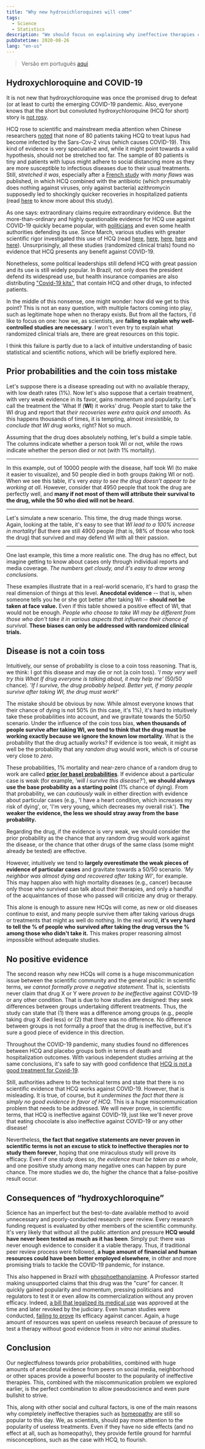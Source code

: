 ```yaml
---
title: "Why new hydroxichloroquines will come"
tags:
  - Science
  - Statistics
description: "We should focus on explaining why ineffective therapies can appear to be very effective and show the benefits of proper clinical trials."
pubDatetime: 2020-08-26
lang: "en-us"
---
```


> Versão em português [aqui](/posts/novas-cloroquinas/)

## Hydroxychloroquine and COVID-19

It is not new that hydroxychloroquine was once the promised drug to defeat (or at least to curb) the emerging COVID-19 pandemic. Also, everyone knows that the short but convoluted hydroxychloroquine (HCQ for short) story is [not rosy](https://sciencebasedmedicine.org/hydroxychloroquine-to-treat-covid-19-evidence-cant-seem-to-kill-it/).

HCQ rose to scientific and mainstream media attention when Chinese researchers [noted](https://www.medrxiv.org/content/10.1101/2020.03.22.20040758v3) that none of 80 patients taking HCQ to treat lupus had become infected by the Sars-Cov-2 virus (which causes COVID-19). This kind of evidence is very speculative and, while it might point towards a valid hypothesis, should not be stretched too far. The sample of 80 patients is tiny and patients with lupus might adhere to social distancing more as they are more susceptible to infectious diseases due to their usual treatments. Still, _stretched it was_, especially after a [French study](https://www.mediterranee-infection.com/wp-content/uploads/2020/03/Hydroxychloroquine_final_DOI_IJAA.pdf) with _many flaws_ was published, in which HCQ combined with the antibiotic (which presumably does nothing against viruses, only against bacteria) azithromycin supposedly led to shockingly quicker recoveries in hospitalized patients (read [here](https://sciencebasedmedicine.org/are-hydroxychloroquine-and-azithromycin-an-effective-treatment-for-covid-19/) to know more about this study).

As one says: extraordinary claims require extraordinary evidence. But the more-than-ordinary and highly questionable evidence for HCQ use against COVID-19 quickly became popular, with [politicians](https://www1.folha.uol.com.br/internacional/en/scienceandhealth/2020/07/after-covid-19-diagnosis-bolsonaro-takes-hydroxychloroquine-on-video-and-asks-i-trust-it-how-about-you.shtml) and even some health authorities defending its use. Since March, various studies with greater scientific rigor investigated this use of HCQ (read [here](https://www.bmj.com/content/369/bmj.m1849), [here](https://www.nejm.org/doi/full/10.1056/NEJMoa2016638), [here](https://academic.oup.com/cid/advance-article/doi/10.1093/cid/ciaa1009/5872589#.XxCYlMdGoJM), [here](https://www.medrxiv.org/content/10.1101/2020.07.15.20151852v1) and [here](https://www.acpjournals.org/doi/10.7326/M20-4207)). Unsurprisingly, all these studies (randomized clinical trials) found no evidence that HCQ presents any benefit against COVID-19.

Nonetheless, some political leaderships still defend HCQ with great passion and its use is still widely popular. In Brazil, not only does the president defend its widespread use, but health insurance companies are also distributing ["Covid-19 kits"](https://noticias.uol.com.br/saude/ultimas-noticias/redacao/2020/07/19/cloroquina-unimed-kit-covid.htm), that contain HCQ and other drugs, to infected patients.

In the middle of this nonsense, one might wonder: how did we get to this point? This is not an easy question, with multiple factors coming into play, such as legitimate hope when no therapy exists. But from all the factors, I'd like to focus on one: how we, as scientists, are **failing to explain why well-controlled studies are necessary**. I won't even try to explain what randomized clinical trials are, there are great resources on this topic.

I think this failure is partly due to a lack of intuitive understanding of basic statistical and scientific notions, which will be briefly explored here.

## Prior probabilities and the coin toss mistake

Let's suppose there is a disease spreading out with no available therapy, with low death rates (1%). Now let's also suppose that a certain treatment, with very weak evidence in its favor, gains momentum and popularity. Let's call the treatment the 'What If (**WI**) it works' drug. People start to take the WI drug and report that _their recoveries were extra quick and smooth_. As this happens thousands of times, it is tempting, almost _irresistible, to conclude that WI drug works_, right? Not so much.

Assuming that the drug does absolutely nothing, let's build a simple table. The columns indicate whether a person took WI or not, while the rows indicate whether the person died or not (with 1% mortality).


<hr className='clear-both'/>

<ContingencyTable1 client:load/>

In this example, out of 10000 people with the disease, half took WI (to make it easier to visualize), and 50 people died in both groups (taking WI or not). When we see this table, it's very _easy to see the drug doesn't appear to be working at all_. However, consider that 4950 people that took the drug are perfectly well, and **many if not most of them will attribute their survival to the drug, while the 50 who died will not be heard.**

<hr className='clear-both'/>

<ContingencyTable2 client:load/>

Let's simulate a new scenario. This time, the drug made things worse. Again, looking at the table, it's easy to see that _WI lead to a 100% increase in mortality!_ But there are still 4900 people (that is, 98% of those who took the drug) that survived and may defend WI with all their passion.

<hr className='clear-both'/>

<ContingencyTable3 client:load/>

One last example, this time a more realistic one. The drug has no effect, but imagine getting to know about cases only through individual reports and media coverage. _The numbers get cloudy, and it's easy to draw wrong conclusions._

These examples illustrate that in a real-world scenario, it's hard to grasp the real dimension of things at this level. **Anecdotal evidence** -- that is, when someone tells you he or she got better after taking WI -- **should not be taken at face value.** Even if this table showed a positive effect of WI, that would not be enough. _People who choose to take WI may be different from those who don't take it in various aspects that influence their chance of survival._ **These biases can only be addressed with randomized clinical trials.**

## Disease is not a coin toss

Intuitively, our sense of probability is close to a coin toss reasoning. That is, we think: I got this disease and may die or not (a coin toss). _'I may very well try this What If drug everyone is talking about, it may help me'_ (50/50 chance). _'If I survive, the drug probably helped. Better yet, if many people survive after taking WI, the drug must work!'_

The mistake should be obvious by now. While almost everyone knows that their chance of dying is not 50% (in this case, it's 1%), it's hard to intuitively take these probabilities into account, and we gravitate towards the 50/50 scenario. Under the influence of the coin toss bias, **when thousands of people survive after taking WI, we tend to think that the drug must be working exactly because we ignore the known low mortality**. What is the probability that the drug actually works? If evidence is too weak, it might as well be the probability that any _random drug_ would work, which is of course very close to _zero_.

These probabilities, 1% mortality and near-zero chance of a random drug to work are called **[prior (or base) probabilities](https://en.wikipedia.org/wiki/Prior_probability)**. If evidence about a particular case is weak (for example, _'will I survive this disease?'_), **we should always use the base probability as a starting point** (1% chance of dying). From that probability, we can _cautiously_ walk in either direction with evidence about particular cases (e.g., 'I have a heart condition, which increases my risk of dying', or, 'I'm very young, which decreases my overall risk'). **The weaker the evidence, the less we should stray away from the base probability.**

Regarding the drug, if the evidence is very weak, we should consider the prior probability as the chance that any random drug would work against the disease, or the chance that other drugs of the same class (some might already be tested) are effective.

However, intuitively we tend to **largely overestimate the weak pieces of evidence of particular cases** and gravitate towards a 50/50 scenario. _'My neighbor was almost dying and recovered after taking WI'_, for example. This may happen also with high mortality diseases (e.g., cancer) because only those who survived can talk about their therapies, and only a handful of the acquaintances of those who passed will criticize any drug or therapy.

This alone is enough to assure new HCQs will come, as new or old diseases continue to exist, and many people survive them after taking various drugs or treatments that might as well do nothing. In the real world, **it's very hard to tell the % of people who survived after taking the drug versus the % among those who didn't take it.** This makes proper reasoning almost impossible without adequate studies.

## No positive evidence

The second reason why new HCQs will come is a huge miscommunication issue between the scientific community and the general public: in scientific terms, _we cannot formally prove a negative statement_. That is, scientists never claim that drug X or Y were _proven to be ineffective_ against COVID-19 or any other condition. That is due to how studies are designed: they seek differences between groups undertaking different treatments. Thus, the study can state that (1) there was a difference among groups (e.g., people taking drug X died less) or (2) that there was no difference. No difference between groups is not formally a proof that the drug is ineffective, but it's sure a good piece of evidence in this direction.

Throughout the COVID-19 pandemic, many studies found no differences between HCQ and placebo groups both in terms of death and hospitalization outcomes. With various independent studies arriving at the same conclusions, it's safe to say with good confidence that [HCQ is not a good treatment for Covid-19](https://www.bbc.com/news/world-us-canada-53575964).

Still, authorities adhere to the technical terms and state that there is no scientific evidence that HCQ works against COVID-19. However, that is misleading. It is true, of course, but it _undermines the fact that there is simply no good evidence in favor of HCQ_. This is a huge miscommunication problem that needs to be addressed. We will never prove, in scientific terms, that HCQ is ineffective against COVID-19, just like we'll never prove that eating chocolate is also ineffective against COVID-19 or any other disease!

Nevertheless, **the fact that negative statements are never proven in scientific terms is not an excuse to stick to ineffective therapies nor to study them forever**, hoping that one miraculous study will prove its efficacy. Even if one study does so, _the evidence must be taken as a whole_, and one positive study among many negative ones can happen by pure chance. The more studies we do, the higher the chance that a false-positive result occur.

## Consequences of “hydroxychloroquine”

Science has an imperfect but the best-to-date available method to avoid unnecessary and poorly-conducted research: peer review. Every research funding request is evaluated by other members of the scientific community. It's very likely that without all the public attention and pressure **HCQ would have never been tested as much as it has been**. Simply put: there was never enough evidence to consider it a viable therapy. Thus, if traditional peer review process were followed, **a huge amount of financial and human resources could have been better employed elsewhere**, in other and more promising trials to tackle the COVID-19 pandemic, for instance.

This also happened in Brazil with [phosphoethanolamine](https://www.ncbi.nlm.nih.gov/pmc/articles/PMC5102686/). A Professor started making unsupported claims that this drug was the "cure" for cancer. It quickly gained popularity and momentum, pressing politicians and regulators to test it or even allow its commercialization without any proven efficacy. Indeed, [a bill that legalized its medical use](https://www.sciencemag.org/news/2016/04/brazil-president-signs-law-legalizing-renegade-cancer-pill) was approved at the time and later revoked by the judiciary. Even human studies were conducted, [failing to prove](https://sboc.org.br/noticias/item/826-estudo-sobre-fosfoetanolamina-e-suspenso-por-nao-constatar-beneficio) its efficacy against cancer. Again, a huge amount of resources was spent on useless research because of pressure to test a therapy without good evidence from _in vitro_ nor animal studies.

## Conclusion

Our neglectfulness towards prior probabilities, combined with huge amounts of anecdotal evidence from peers on social media, neighborhood or other spaces provide a powerful booster to the popularity of ineffective therapies. This, combined with the miscommunication problem we explored earlier, is the perfect combination to allow pseudoscience and even pure bullshit to strive.

This, along with other social and cultural factors, is one of the main reasons why completely ineffective therapies such as [homeopathy](https://sciencebasedmedicine.org/homeopathy-is-worthless-and-not-always-harmless/) are still so popular to this day. We, as scientists, should pay more attention to the popularity of useless treatments. Even if they have no side effects (and no effect at all, such as homeopathy), they provide fertile ground for harmful misconceptions, such as the case with HCQ, to flourish.

